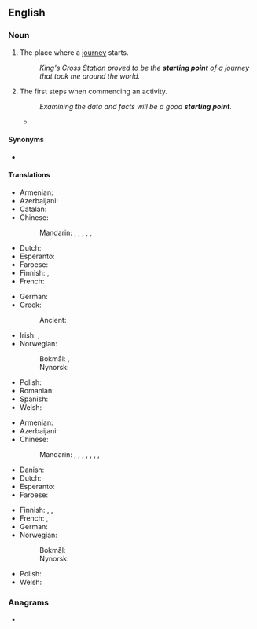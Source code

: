 ==English==

===Noun===
{{en-noun}}

# {{lb|en|sometimes|figurative}} The place where a [[journey]] starts.
#: ''King's Cross Station proved to be the '''starting point''' of a journey that took me around the world.''
# The first steps when commencing an activity.
#: ''Examining the data and facts will be a good '''starting point'''.''
#* {{quote-journal|en|year=2012|month=March-April
|author=[[w:Terry Sejnowski|Terrence J. Sejnowski]]
|title=Well-connected Brains
|volume=100|issue=2|page=171
|magazine={{w|American Scientist}}
|url=http://www.americanscientist.org/bookshelf/pub/well-connected-brains
|passage=Creating a complete map of the human connectome would therefore be a monumental milestone but not the end of the journey to understanding how our brains work. The achievement will transform neuroscience and serve as the '''starting point''' for asking questions we could not otherwise have answered, [&hellip;].}}

====Synonyms====
* {{l|en|point of departure}}

====Translations====
{{trans-top|place where a journey starts}}
* Armenian: {{t+|hy|մեկնարկ}}
* Azerbaijani: {{t|az|çıxış nöqtəsi}}
* Catalan: {{t|ca|punt de partida|m}}
* Chinese:
*: Mandarin: {{t+|cmn|出發點|sc=Hani}}, {{t+|cmn|出发点|tr=chūfādiǎn|sc=Hani}}, {{t|cmn|起始點|sc=Hani}}, {{t|cmn|起始点|tr=qǐshǐdiǎn|sc=Hani}}, {{t+|cmn|起點|sc=Hani}}, {{t+|cmn|起点|tr=qǐdiǎn|sc=Hani}}
* Dutch: {{t+|nl|beginpunt|n}}
* Esperanto: {{t|eo|elirpunkto}}
* Faroese: {{t|fo|útgangspunkt |n}}
* Finnish: {{t|fi|lähtöpaikka}}, {{t|fi|lähtöpiste}}
* French: {{t+|fr|point de départ|m}}
{{trans-mid}}
* German: {{t+|de|Ausgangspunkt|m}}
* Greek:
*: Ancient: {{t|grc|ἀφορμή|f}}
* Irish: {{t|ga|tús|m}}, {{t|ga|túsphointe|m}}
* Norwegian:
*: Bokmål: {{t|nb|utgangspunkt|n}}, {{t|nb|startsted|n}}
*: Nynorsk: {{t|nn|utgangspunkt|n}}
* Polish: {{t+|pl|punkt wyjścia|m}}
* Romanian: {{t+|ro|punct de plecare|n}}
* Spanish: {{t|es|punto de partida|m}}
* Welsh: {{t+|cy|tarddle}}
{{trans-bottom}}

{{trans-top|first steps when commencing an activity}}
* Armenian: {{t+|hy|մեկնարկ}}
* Azerbaijani: {{t|az|çıxış nöqtəsi}}
* Chinese:
*: Mandarin: {{t+|cmn|出發點|sc=Hani}}, {{t+|cmn|出发点|tr=chūfādiǎn|sc=Hani}}, {{t+|cmn|開端|sc=Hani}}, {{t+|cmn|开端|tr=kāiduān|sc=Hani}}, {{t+|cmn|起點|sc=Hani}}, {{t+|cmn|起点|tr=qǐdiǎn|sc=Hani}}, {{t+|cmn|基礎|sc=Hani}}, {{t+|cmn|基础|tr=jīchǔ|sc=Hani}}
* Danish: {{t+|da|udgangspunkt|n}}
* Dutch: {{t+|nl|uitgangspunt}}
* Esperanto: {{t|eo|elirpunkto}}
* Faroese: {{t|fo|útgangspunkt |n}}
{{trans-mid}}
* Finnish: {{t+|fi|aloitus}}, {{t+|fi|lähtökohta}}, {{t|fi|lähtöpiste}}
* French: {{t+|fr|point de départ|m}}, {{t+|fr|commencement|m}}
* German: {{t+|de|Ausgangspunkt|m}}
* Norwegian:
*: Bokmål: {{t|nb|utgangspunkt|n}}
*: Nynorsk: {{t|nn|utgangspunkt|n}}
* Polish: {{t+|pl|punkt wyjścia|m}}
* Welsh: {{t+|cy|man cychwyn}}
{{trans-bottom}}

===Anagrams===
* {{anagrams|en|a=agiinnoprsttt|train spotting|trainspotting}}